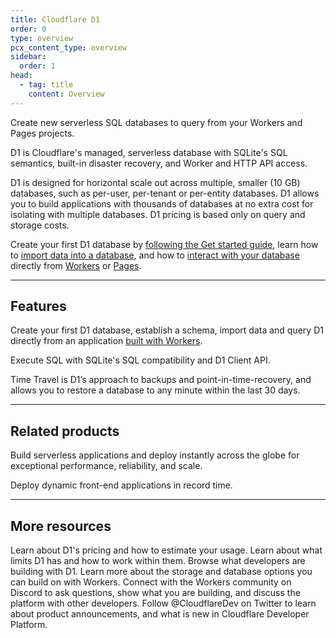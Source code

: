 ```yaml
---
title: Cloudflare D1
order: 0
type: overview
pcx_content_type: overview
sidebar:
  order: 1
head:
  - tag: title
    content: Overview
---
```



<Description>


Create new serverless SQL databases to query from your Workers and Pages projects.


</Description>

<Plan type="workers-all" />

D1 is Cloudflare's managed, serverless database with SQLite's SQL semantics, built-in disaster recovery, and Worker and HTTP API access.

D1 is designed for horizontal scale out across multiple, smaller (10 GB) databases, such as per-user, per-tenant or per-entity databases. D1 allows you to build applications with thousands of databases at no extra cost for isolating with multiple databases. D1 pricing is based only on query and storage costs.

Create your first D1 database by [following the Get started guide](/d1/get-started/), learn how to [import data into a database](/d1/best-practices/import-export-data/), and how to [interact with your database](/d1/worker-api/) directly from [Workers](/workers/) or [Pages](/pages/functions/bindings/#d1-databases).

***

## Features

<Feature header="Create your first D1 database" href="/d1/get-started/" cta="Create your D1 database">

Create your first D1 database, establish a schema, import data and query D1 directly from an application [built with Workers](/workers/).


</Feature>

<Feature header="SQLite" href="/d1/sql-api/sql-statements/" cta="Execute SQL queries">

Execute SQL with SQLite's SQL compatibility and D1 Client API.


</Feature>

<Feature header="Time Travel" href="/d1/reference/time-travel/" cta="Learn about Time Travel">

Time Travel is D1’s approach to backups and point-in-time-recovery, and allows you to restore a database to any minute within the last 30 days.


</Feature>

***

## Related products

<RelatedProduct header="Workers" href="/workers/" product="workers">

Build serverless applications and deploy instantly across the globe for exceptional performance, reliability, and scale.


</RelatedProduct>

<RelatedProduct header="Pages" href="/pages/" product="pages">

Deploy dynamic front-end applications in record time.


</RelatedProduct>

***

## More resources

<CardGrid>

<LinkTitleCard title="Pricing" href="/d1/platform/pricing/" icon="seti:shell">
Learn about D1's pricing and how to estimate your usage.
</LinkTitleCard>

<LinkTitleCard title="Limits" href="/d1/platform/limits/" icon="document">
Learn about what limits D1 has and how to work within them.
</LinkTitleCard>

<LinkTitleCard title="Community projects" href="/d1/reference/community-projects/" icon="pen">
Browse what developers are building with D1.
</LinkTitleCard>

<LinkTitleCard title="Storage options" href="/workers/platform/storage-options/" icon="document">
Learn more about the storage and database options you can build on with Workers.
</LinkTitleCard>

<LinkTitleCard title="Developer Discord" href="https://discord.cloudflare.com" icon="discord">
Connect with the Workers community on Discord to ask questions, show what you are building, and discuss the platform with other developers.
</LinkTitleCard>

<LinkTitleCard title="@CloudflareDev" href="https://x.com/cloudflaredev" icon="x.com">
Follow @CloudflareDev on Twitter to learn about product announcements, and what is new in Cloudflare Developer Platform.
</LinkTitleCard>

</CardGrid>

